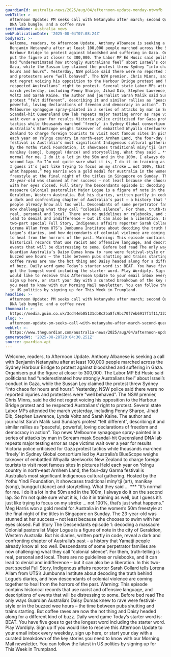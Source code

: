 ```yaml
---
guardianId: australia-news/2025/aug/04/afternoon-update-monday-ntwnfb
webTitle: >-
  Afternoon Update: PM seeks call with Netanyahu after march; second Queensland
  DNA lab bungle; and a coffee rave
sectionName: Australia news
webPublicationDate: '2025-08-04T07:08:24Z'
bodyText: >-
  Welcome, readers, to Afternoon Update. Anthony Albanese is seeking a call with
  Benjamin Netanyahu after at least 100,000 people marched across the Sydney
  Harbour Bridge to protest against bloodshed and suffering in Gaza. Organisers
  put the figure at closer to 300,000. The Labor MP Ed Husic said politicians
  had “underestimated how strongly Australians feel” about Israel’s conduct in
  Gaza, while the Sussan Ley claimed the protest threw Sydney “into chaos for
  hours and hours”. Yesterday, NSW police said there were no reported injuries
  and protesters were “well behaved”. The NSW premier, Chris Minns, said he did
  not regret voicing his opposition to the Harbour Bridge protest and he
  respected Australians’ right to protest. Several state Labor MPs attended the
  march yesterday, including Penny Sharpe, Jihad Dib, Stephen Lawrence, Lynda
  Voltz and Sarah Kaine. The author and journalist Sarah Malik said Sunday’s
  protest “felt different”, describing it and similar rallies as “peaceful,
  powerful, loving declarations of freedom and democracy in action”. Top news
  Melbourne synagogue spray-painted in a series of attacks by man in Scream mask
  Scandal-hit Queensland DNA lab repeats major testing error as rape victims
  wait over a year for results Victoria police criticised for Gaza protest
  tactics while thousands marched ‘freely’ in Sydney Global consortium led by
  Australia’s BlueScope weighs takeover of embattled Whyalla steelworks New
  Zealand to charge foreign tourists to visit most famous sites In pictures Held
  each year on Yolngu country in north-east Arnhem Land, the four-day Garma
  festival is Australia’s most significant Indigenous cultural gathering. Hosted
  by the Yothu Yindi Foundation, it showcases traditional miny’tji (art),
  manikay (song), bunggul (dance) and storytelling. What they said … *** “It’s
  normal for me. I do it a lot in the 50m and in the 100m, I always do it on the
  second lap. So I’m not quite sure what it is, I do it in training as well, but
  I guess it’s just like trying to focus on my stroke … not 100%, that’s just
  what happens.” Meg Harris won a gold medal for Australia in the women’s 50m
  freestyle at the final night of the titles in Singapore on Sunday. The
  23-year-old was stunned at her success – not least because she chooses to swim
  with her eyes closed. Full Story The Descendants episode 1: decoding a
  massacre Colonial pastoralist Major Logue is a figure of note in the city of
  Geraldton, Western Australia. But his diaries, written partly in code, reveal
  a dark and confronting chapter of Australia’s past – a history that Yamatji
  people already know all too well. Descendants of some perpetrator families are
  now challenging what they call “colonial silence”. For them, truth-telling is
  real, personal and local. There are no guidelines or rulebooks, and it can
  lead to denial and indifference – but it can also be a liberation. In this
  two-part special Full Story, Indigenous affairs reporter Sarah Collard tells
  Lorena Allam from UTS’s Jumbunna Institute about decoding the truth behind
  Logue’s diaries, and how descendants of colonial violence are coming together
  to heal from the horrors of the past. Warning: This episode contains
  historical records that use racist and offensive language, and descriptions of
  events that will be distressing to some. Before bed read The only ways
  Guardian Australia’s Daisy Dumas knew to rave were festival-style or in the
  buzzed wee hours – the time between pubs shutting and trains starting. But
  coffee raves are now the hot thing and Daisy headed along for a different kind
  of buzz. Daily word game Today’s starter word is: BEAT. You have five goes to
  get the longest word including the starter word. Play Wordiply. Sign up If you
  would like to receive this Afternoon Update to your email inbox every weekday,
  sign up here, or start your day with a curated breakdown of the key stories
  you need to know with our Morning Mail newsletter. You can follow the latest
  in US politics by signing up for This Week in Trumpland.
headline: >-
  Afternoon Update: PM seeks call with Netanyahu after march; second Queensland
  DNA lab bungle; and a coffee rave
thumbnail: >-
  https://media.guim.co.uk/3cd44eb05131cb8c2ba8fc9bc70f7eb6917f1f11/322_0_2500_2000/500.jpg
slug: >-
  afternoon-update-pm-seeks-call-with-netanyahu-after-march-second-queensland-dna-lab-bungle-and-a-coffee-rave
webUrl: >-
  https://www.theguardian.com/australia-news/2025/aug/04/afternoon-update-monday-ntwnfb
generatedAt: '2025-08-28T20:04:30.251Z'
source: guardian-api
---
```

Welcome, readers, to Afternoon Update. Anthony Albanese is seeking a call with Benjamin Netanyahu after at least 100,000 people marched across the Sydney Harbour Bridge to protest against bloodshed and suffering in Gaza. Organisers put the figure at closer to 300,000. The Labor MP Ed Husic said politicians had “underestimated how strongly Australians feel” about Israel’s conduct in Gaza, while the Sussan Ley claimed the protest threw Sydney “into chaos for hours and hours”. Yesterday, NSW police said there were no reported injuries and protesters were “well behaved”. The NSW premier, Chris Minns, said he did not regret voicing his opposition to the Harbour Bridge protest and he respected Australians’ right to protest. Several state Labor MPs attended the march yesterday, including Penny Sharpe, Jihad Dib, Stephen Lawrence, Lynda Voltz and Sarah Kaine. The author and journalist Sarah Malik said Sunday’s protest “felt different”, describing it and similar rallies as “peaceful, powerful, loving declarations of freedom and democracy in action”. Top news Melbourne synagogue spray-painted in a series of attacks by man in Scream mask Scandal-hit Queensland DNA lab repeats major testing error as rape victims wait over a year for results Victoria police criticised for Gaza protest tactics while thousands marched ‘freely’ in Sydney Global consortium led by Australia’s BlueScope weighs takeover of embattled Whyalla steelworks New Zealand to charge foreign tourists to visit most famous sites In pictures Held each year on Yolngu country in north-east Arnhem Land, the four-day Garma festival is Australia’s most significant Indigenous cultural gathering. Hosted by the Yothu Yindi Foundation, it showcases traditional miny’tji (art), manikay (song), bunggul (dance) and storytelling. What they said … *** “It’s normal for me. I do it a lot in the 50m and in the 100m, I always do it on the second lap. So I’m not quite sure what it is, I do it in training as well, but I guess it’s just like trying to focus on my stroke … not 100%, that’s just what happens.” Meg Harris won a gold medal for Australia in the women’s 50m freestyle at the final night of the titles in Singapore on Sunday. The 23-year-old was stunned at her success – not least because she chooses to swim with her eyes closed. Full Story The Descendants episode 1: decoding a massacre Colonial pastoralist Major Logue is a figure of note in the city of Geraldton, Western Australia. But his diaries, written partly in code, reveal a dark and confronting chapter of Australia’s past – a history that Yamatji people already know all too well. Descendants of some perpetrator families are now challenging what they call “colonial silence”. For them, truth-telling is real, personal and local. There are no guidelines or rulebooks, and it can lead to denial and indifference – but it can also be a liberation. In this two-part special Full Story, Indigenous affairs reporter Sarah Collard tells Lorena Allam from UTS’s Jumbunna Institute about decoding the truth behind Logue’s diaries, and how descendants of colonial violence are coming together to heal from the horrors of the past. Warning: This episode contains historical records that use racist and offensive language, and descriptions of events that will be distressing to some. Before bed read The only ways Guardian Australia’s Daisy Dumas knew to rave were festival-style or in the buzzed wee hours – the time between pubs shutting and trains starting. But coffee raves are now the hot thing and Daisy headed along for a different kind of buzz. Daily word game Today’s starter word is: BEAT. You have five goes to get the longest word including the starter word. Play Wordiply. Sign up If you would like to receive this Afternoon Update to your email inbox every weekday, sign up here, or start your day with a curated breakdown of the key stories you need to know with our Morning Mail newsletter. You can follow the latest in US politics by signing up for This Week in Trumpland.

